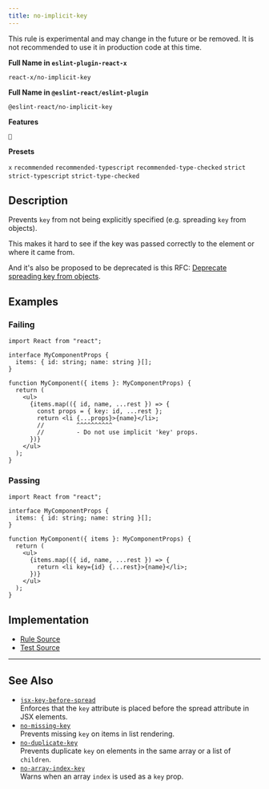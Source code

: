 ```yaml
---
title: no-implicit-key
---
```


<Callout type="warning">This rule is experimental and may change in the future or be removed. It is not recommended to use it in production code at this time.</Callout>

**Full Name in `eslint-plugin-react-x`**

```plain copy
react-x/no-implicit-key
```

**Full Name in `@eslint-react/eslint-plugin`**

```plain copy
@eslint-react/no-implicit-key
```

**Features**

`🧪`

**Presets**

`x`
`recommended`
`recommended-typescript`
`recommended-type-checked`
`strict`
`strict-typescript`
`strict-type-checked`

## Description

Prevents `key` from not being explicitly specified (e.g. spreading `key` from objects).

This makes it hard to see if the key was passed correctly to the element or where it came from.

And it's also be proposed to be deprecated is this RFC: [Deprecate spreading key from objects](https://github.com/reactjs/rfcs/pull/107#issue-413235149).

## Examples

### Failing

```tsx
import React from "react";

interface MyComponentProps {
  items: { id: string; name: string }[];
}

function MyComponent({ items }: MyComponentProps) {
  return (
    <ul>
      {items.map(({ id, name, ...rest }) => {
        const props = { key: id, ...rest };
        return <li {...props}>{name}</li>;
        //         ^^^^^^^^^^
        //         - Do not use implicit 'key' props.
      })}
    </ul>
  );
}
```

### Passing

```tsx
import React from "react";

interface MyComponentProps {
  items: { id: string; name: string }[];
}

function MyComponent({ items }: MyComponentProps) {
  return (
    <ul>
      {items.map(({ id, name, ...rest }) => {
        return <li key={id} {...rest}>{name}</li>;
      })}
    </ul>
  );
}
```

## Implementation

- [Rule Source](https://github.com/Rel1cx/eslint-react/tree/main/packages/plugins/eslint-plugin-react-x/src/rules/no-implicit-key.ts)
- [Test Source](https://github.com/Rel1cx/eslint-react/tree/main/packages/plugins/eslint-plugin-react-x/src/rules/no-implicit-key.spec.ts)

---

## See Also

- [`jsx-key-before-spread`](./jsx-key-before-spread)\
  Enforces that the `key` attribute is placed before the spread attribute in JSX elements.
- [`no-missing-key`](./no-missing-key)\
  Prevents missing `key` on items in list rendering.
- [`no-duplicate-key`](./no-duplicate-key)\
  Prevents duplicate `key` on elements in the same array or a list of `children`.
- [`no-array-index-key`](./no-array-index-key)\
  Warns when an array `index` is used as a `key` prop.
